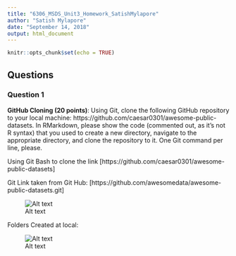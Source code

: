 ---
title: "6306_MSDS_Unit3_Homework_SatishMylapore"
author: "Satish Mylapore"
date: "September 14, 2018"
output: html_document
---

```{r setup, include=FALSE}
knitr::opts_chunk$set(echo = TRUE)
```
## Questions

### Question 1
**GitHub Cloning (20 points)**: Using Git, clone the following GitHub repository to your local machine: https://github.com/caesar0301/awesome-public-datasets.  In RMarkdown, please show the code (commented out, as it's not R syntax) that you used to create a new directory, navigate to the appropriate directory, and clone the repository to it.  One Git command per line, please.

Using Git Bash to clone the link [https://github.com/caesar0301/awesome-public-datasets]

Git Link taken from Git Hub: [https://github.com/awesomedata/awesome-public-datasets.git]

![Alt text](https://github.com/ms-satishbabu/SMUMSDShomework/blob/master/Unit3Homework/Q1a1.png)

Folders Created at local:

![Alt text](https://github.com/ms-satishbabu/SMUMSDShomework/blob/master/Unit3Homework/Q1a1_2.png)

